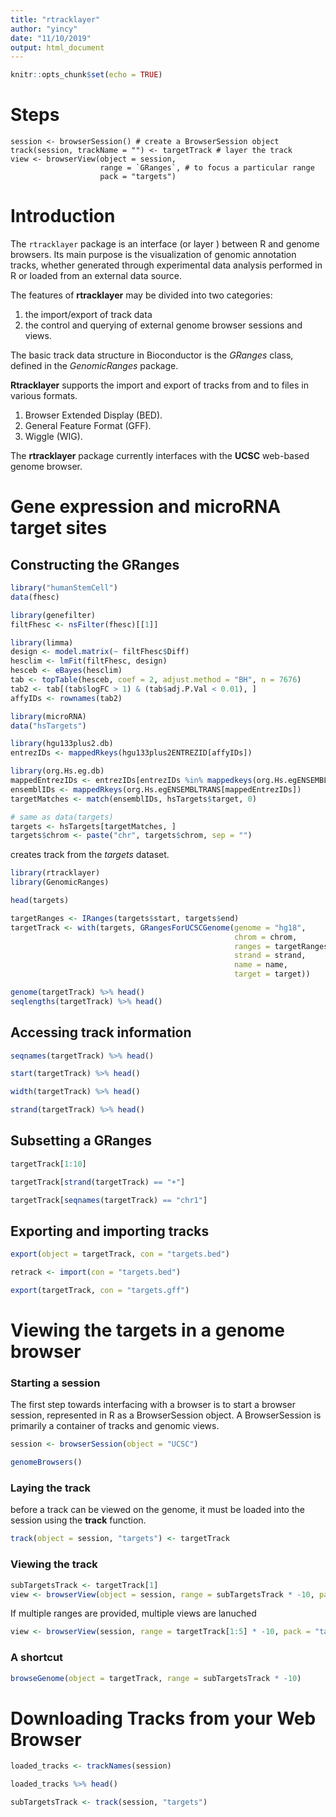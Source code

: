 ```yaml
---
title: "rtracklayer"
author: "yincy"
date: "11/10/2019"
output: html_document
---
```


```r
knitr::opts_chunk$set(echo = TRUE)
```

# Steps  
```
session <- browserSession() # create a BrowserSession object
track(session, trackName = "") <- targetTrack # layer the track
view <- browserView(object = session, 
                    range = `GRanges`, # to focus a particular range
                    pack = "targets")
```


# Introduction  

The `rtracklayer` package is an interface (or layer ) between R and genome browsers. Its main purpose is the visualization of genomic annotation tracks, whether generated through experimental data analysis performed in R or loaded from an external data source.  

The features of **rtracklayer** may be divided into two categories:  

1. the import/export of track data  
2. the control and querying of external genome browser sessions and views.  

The basic track data structure in Bioconductor is the *GRanges* class, defined in the *GenomicRanges* package.  

**Rtracklayer** supports the import and export of tracks from and to files in various formats.  

1. Browser Extended Display (BED).  
2. General Feature Format (GFF).  
3. Wiggle (WIG).  

The **rtracklayer** package currently interfaces with the **UCSC** web-based genome browser.  


# Gene expression and microRNA target sites  
## Constructing the GRanges 

```r
library("humanStemCell")
data(fhesc)

library(genefilter)
filtFhesc <- nsFilter(fhesc)[[1]]

library(limma)
design <- model.matrix(~ filtFhesc$Diff)
hesclim <- lmFit(filtFhesc, design)
hesceb <- eBayes(hesclim)
tab <- topTable(hesceb, coef = 2, adjust.method = "BH", n = 7676)
tab2 <- tab[(tab$logFC > 1) & (tab$adj.P.Val < 0.01), ]
affyIDs <- rownames(tab2)

library(microRNA)
data("hsTargets")

library(hgu133plus2.db)
entrezIDs <- mappedRkeys(hgu133plus2ENTREZID[affyIDs])

library(org.Hs.eg.db)
mappedEntrezIDs <- entrezIDs[entrezIDs %in% mappedkeys(org.Hs.egENSEMBL)]
ensemblIDs <- mappedRkeys(org.Hs.egENSEMBLTRANS[mappedEntrezIDs])
targetMatches <- match(ensemblIDs, hsTargets$target, 0)

# same as data(targets)
targets <- hsTargets[targetMatches, ]
targets$chrom <- paste("chr", targets$chrom, sep = "")
```

creates track from the *targets* dataset.  

```r
library(rtracklayer)
library(GenomicRanges)

head(targets)
```

```r
targetRanges <- IRanges(targets$start, targets$end)
targetTrack <- with(targets, GRangesForUCSCGenome(genome = "hg18", 
                                                  chrom = chrom, 
                                                  ranges = targetRanges, 
                                                  strand = strand, 
                                                  name = name, 
                                                  target = target))

genome(targetTrack) %>% head()
seqlengths(targetTrack) %>% head()
```

## Accessing track information  
```r
seqnames(targetTrack) %>% head()

start(targetTrack) %>% head()

width(targetTrack) %>% head()

strand(targetTrack) %>% head()
```


## Subsetting a GRanges  
```r
targetTrack[1:10]

targetTrack[strand(targetTrack) == "+"]

targetTrack[seqnames(targetTrack) == "chr1"]
```

## Exporting and importing tracks  
```r
export(object = targetTrack, con = "targets.bed")

retrack <- import(con = "targets.bed")
```


```r
export(targetTrack, con = "targets.gff")
```


# Viewing the targets in a genome browser  
### Starting a session  
The first step towards interfacing with a browser is to start a browser session, represented in R as a BrowserSession object. A BrowserSession is primarily a container of tracks and genomic views.  

```r
session <- browserSession(object = "UCSC")

genomeBrowsers()
```

### Laying the track  
before a track can be viewed on the genome, it must be loaded into the session using the **track** function.  

```r
track(object = session, "targets") <- targetTrack
```


### Viewing the track  
```r
subTargetsTrack <- targetTrack[1]
view <- browserView(object = session, range = subTargetsTrack * -10, pack = "targets")
```


If multiple ranges are provided, multiple views are lanuched  
```r
view <- browserView(session, range = targetTrack[1:5] * -10, pack = "targets")
```


### A shortcut  
```r
browseGenome(object = targetTrack, range = subTargetsTrack * -10)
```


# Downloading Tracks from your Web Browser  
```r
loaded_tracks <- trackNames(session)

loaded_tracks %>% head()
```

```r
subTargetsTrack <- track(session, "targets")
```

















